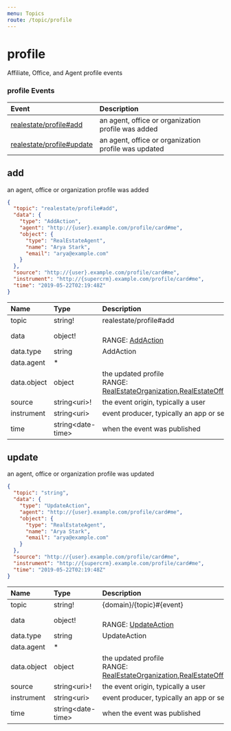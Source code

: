 ```yaml
---
menu: Topics
route: /topic/profile
---
```

# profile

Affiliate, Office, and Agent profile events


### profile Events

| Event | Description |
| :---- | :---------- |
| [realestate/profile#add](#add) | an agent, office or organization profile was added |
| [realestate/profile#update](#update) | an agent, office or organization profile was updated |


## add

an agent, office or organization profile was added


```json
{
  "topic": "realestate/profile#add",
  "data": {
    "type": "AddAction",
    "agent": "http://{user}.example.com/profile/card#me",
    "object": {
      "type": "RealEstateAgent",
      "name": "Arya Stark",
      "email": "arya@example.com"
    }
  },
  "source": "http://{user}.example.com/profile/card#me",
  "instrument": "http://{supercrm}.example.com/profile/card#me",
  "time": "2019-05-22T02:19:48Z"
}
```


| Name | Type | Description |
|:-----| :--- | :---------- |
| topic | string! | realestate/profile#add  |
| data | object! |  <br/>RANGE: [AddAction](/schemas#addaction) |
| data.type | string | AddAction  |
| data.agent | * |   |
| data.object | object | the updated profile <br/>RANGE: [RealEstateOrganization](/schemas#realestateorganization),[RealEstateOffice](/schemas#realestateoffice),[RealEstateAgent](/schemas#realestateagent),[Person](/schemas#person) |
| source | string&lt;uri&gt;! | the event origin, typically a user  |
| instrument | string&lt;uri&gt; | event producer, typically an app or service  |
| time | string&lt;date-time&gt; | when the event was published  |


## update

an agent, office or organization profile was updated


```json
{
  "topic": "string",
  "data": {
    "type": "UpdateAction",
    "agent": "http://{user}.example.com/profile/card#me",
    "object": {
      "type": "RealEstateAgent",
      "name": "Arya Stark",
      "email": "arya@example.com"
    }
  },
  "source": "http://{user}.example.com/profile/card#me",
  "instrument": "http://{supercrm}.example.com/profile/card#me",
  "time": "2019-05-22T02:19:48Z"
}
```


| Name | Type | Description |
|:-----| :--- | :---------- |
| topic | string! | {domain}/{topic}#{event}  |
| data | object! |  <br/>RANGE: [UpdateAction](/schemas#updateaction) |
| data.type | string | UpdateAction  |
| data.agent | * |   |
| data.object | object | the updated profile <br/>RANGE: [RealEstateOrganization](/schemas#realestateorganization),[RealEstateOffice](/schemas#realestateoffice),[RealEstateAgent](/schemas#realestateagent),[Person](/schemas#person) |
| source | string&lt;uri&gt;! | the event origin, typically a user  |
| instrument | string&lt;uri&gt; | event producer, typically an app or service  |
| time | string&lt;date-time&gt; | when the event was published  |


